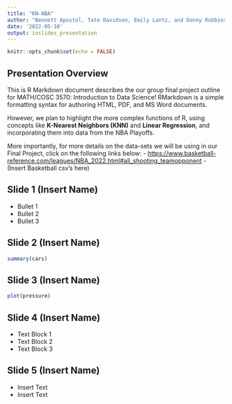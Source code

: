 ```yaml
---
title: "KN-NBA"
author: "Bennett Apostol, Tate Davidson, Emily Lantz, and Donny Robbins"
date: '2022-05-10'
output: ioslides_presentation
---
```


```r
knitr::opts_chunk$set(echo = FALSE)
```

## Presentation Overview

This is R Markdown document describes the our group final project outline for MATH/COSC 3570: Introduction to Data Science! RMarkdown is a simple formatting syntax for authoring HTML, PDF, and MS Word documents. 

However, we plan to highlight the more complex functions of R, using concepts like **K-Nearest Neighbors (KNN)** and **Linear Regression**, and incorporating them into data from the NBA Playoffs. 

More importantly, for more details on the data-sets we will be using in our Final Project, click on the following links below:
- <https://www.basketball-reference.com/leagues/NBA_2022.html#all_shooting_teamopponent>
- (Insert Basketball csv's here)

## Slide 1 (Insert Name)

- Bullet 1
- Bullet 2
- Bullet 3

## Slide 2 (Insert Name)

```r
summary(cars)
```

## Slide 3 (Insert Name)

```r
plot(pressure)
```


## Slide 4 (Insert Name)

- Text Block 1
- Text Block 2
- Text Block 3

## Slide 5 (Insert Name)

- Insert Text
- Insert Text